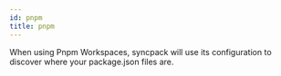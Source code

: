 ```yaml
---
id: pnpm
title: pnpm
---
```


When using Pnpm Workspaces, syncpack will use its configuration to discover where your package.json files are.
